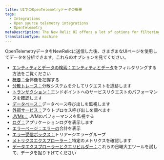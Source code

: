 ```yaml
---
title: UIでのOpenTelemetryデータの概要
tags:
  - Integrations
  - Open source telemetry integrations
  - OpenTelemetry
metaDescription: The New Relic UI offers a lot of options for filtering and viewing data from OpenTelemetry.
translationType: machine
---
```


OpenTelemetryデータをNewRelicに送信した後、さまざまなUIページを使用してデータを分析できます。これらのオプションを見てください。

* [エンティティとデータの検索：エンティティとデータ](/docs/more-integrations/open-source-telemetry-integrations/opentelemetry/view-your-data/opentelemetry-find-entities)をフィルタリングする方法をご覧ください
* [概要：](/docs/more-integrations/open-source-telemetry-integrations/opentelemetry/view-your-data/opentelemetry-summary-page)全体像を把握する
* [分散トレース：](/docs/more-integrations/open-source-telemetry-integrations/opentelemetry/view-your-data/opentelemetry-distributed-tracing-page)分散システムを介してリクエストを追跡します
* [トランザクション：](/docs/more-integrations/open-source-telemetry-integrations/opentelemetry/view-your-data/opentelemetry-transactions-page)エンドポイントへのサービスリクエストのパフォーマンスを確認します
* [データベース：](/docs/more-integrations/open-source-telemetry-integrations/opentelemetry/view-your-data/opentelemetry-database-page)データベース呼び出しを監視します
* [外部サービス：](/docs/more-integrations/open-source-telemetry-integrations/opentelemetry/view-your-data/opentelemetry-external-services-page)アウトプロセス呼び出しを調べます
* [JVMs：](/docs/more-integrations/open-source-telemetry-integrations/opentelemetry/view-your-data/opentelemetry-jvms-page) JVMのパフォーマンスを監視する
* [ログ：](/docs/more-integrations/open-source-telemetry-integrations/opentelemetry/view-your-data/opentelemetry-logs-page)アプリケーションログを表示します
* [エラーページ：エラーの](/docs/more-integrations/open-source-telemetry-integrations/opentelemetry/view-your-data/opentelemetry-errors-page)合計を表示
* [エラー受信ボックス：](/docs/more-integrations/open-source-telemetry-integrations/opentelemetry/view-your-data/opentelemetry-errors-inbox-page)トリアージエラーグループ
* [メトリクスエクスプローラー：](/docs/more-integrations/open-source-telemetry-integrations/opentelemetry/view-your-data/opentelemetry-metrics-explorer-page)特定のメトリクスを確認します
* [データエクスプローラーとクエリビルダー：](/docs/more-integrations/open-source-telemetry-integrations/opentelemetry/view-your-data/opentelemetry-data-explorer-query-builder)これらの日曜大工ツールを試して、データを掘り下げてください